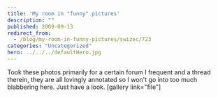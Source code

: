```yaml
---
title: 'My room in "funny" pictures'
description: ""
published: 2009-09-13
redirect_from:
  - /blog/my-room-in-funny-pictures/swizec/723
categories: "Uncategorized"
hero: ../../../defaultHero.jpg
---
```


Took these photos primarily for a certain forum I frequent and a thread therein, they are all lovingly annotated so I won't go into too much blabbering here. Just have a look. \[gallery link="file"]
